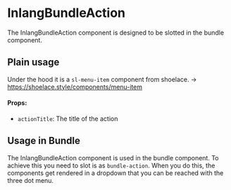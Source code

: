  
 
<Meta of={InlangBundleAction} />
 
# InlangBundleAction
 
The InlangBundleAction component is designed to be slotted in the bundle component.

## Plain usage

Under the hood it is a `sl-menu-item` component from shoelace. -> https://shoelace.style/components/menu-item

#### Props:

- `actionTitle`: The title of the action

<Canvas of={InlangBundleAction.Example} />

## Usage in Bundle

The InlangBundleAction component is used in the bundle component. To achieve this you need to slot is as `bundle-action`.
When you do this, the components get rendered in a dropdown that you can be reached with the three dot menu.

<Canvas of={InlangBundleAction.ActionInBundle} />
